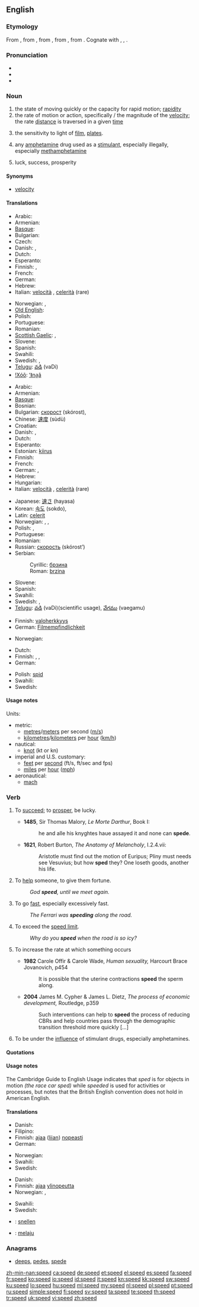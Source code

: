{{wikipedia|dab=speed (disambiguation)|speed}}
==English==

===Etymology===
From {{etyl|enm}} {{term|spede||prosperity, good luck, quickness, success|lang=enm}}, from {{etyl|ang}} {{term|sped|spēd|luck, prosperity, success|lang=ang}}, from {{proto|Germanic|spōdiz||spēdiz|prosperity, success|lang=en}}, from {{proto|Germanic|spōwanan|to prosper, succeed, be happy|lang=en}}, from {{proto|Indo-European|spē-/*sphē-|to prosper, turn out well|lang=en}}.  Cognate with {{nl}} {{term|spoed||speed|lang=nl}}, {{de}} {{term|sputen||to speed|lang=de}}, {{ang}} {{term|spowan|spōwan|to be successful, succeed|lang=ang}}.

===Pronunciation===
* {{IPA|/spiːd/}}
* {{audio|en-us-speed.ogg|Audio (US)}}
* {{rhymes|iːd}}

===Noun===
{{en-noun}}

# the state of moving quickly or the capacity for rapid motion; [[rapidity]]
# the rate of motion or action, specifically {{math}}/{{physics}} the magnitude of the [[velocity]]; the rate [[distance]] is traversed in a given [[time]]
# {{photography}} the sensitivity to light of [[film]], [[plates]].  <!--, etc.; [[shutter speed]] -->
# {{slang}} any [[amphetamine]] drug used as a [[stimulant]], especially illegally, especially [[methamphetamine]]
# {{archaic}} luck, success, prosperity

====Synonyms====
* [[velocity]]

====Translations====
{{trans-top|rapidity}}
* Arabic: {{t-|ar|سرعة|f|tr=sara'a}}
* Armenian: {{t-|hy|արագություն|tr=aragut’yun}}
* [[Basque]]: {{t|eu|abaila}}
* Bulgarian: {{t+|bg|бързина|f|tr=bărzinà}}
* Czech: {{t-|cs|rychlost|f}}
* Danish: {{t|da|hastighed}}, {{t|da|hurtighed}}
* Dutch: {{t+|nl|snelheid|f}}
* Esperanto: {{t-|eo|rapideco|xs=Esperanto}}
* Finnish: {{t+|fi|nopeus}}, {{t+|fi|vauhti}}
* French: {{t+|fr|vitesse|f}}
* German: {{t+|de|Schnelligkeit|f}}
* Hebrew: {{t-|he|מהירות|f}}
* Italian: [[velocità]] {{f}}, [[celerità]] {{f}}(rare)
{{trans-mid}}
* Norwegian: {{t+|no|fart|m+f}}, {{t+|no|hastighet|m+f}}
* [[Old English]]: {{t-|ang|ofost|f|xs=Old English}}
* Polish: {{t+|pl|szybkość|f}}
* Portuguese: {{t+|pt|velocidade|f}}
* Romanian: {{t-|ro|viteză|f}}
* [[Scottish Gaelic]]: {{t-|gd|cabhag|f|xs=Scottish Gaelic}},  {{t-|gd|deann|f|xs=Scottish Gaelic}}
* Slovene: {{t+|sl|hitrost|f}}
* Spanish: {{t+|es|rapidez|f}}
* Swahili: {{t+|sw|kasi|xs=Swahili}}
* Swedish: {{t+|sv|fart|c}}, {{t+|sv|hastighet|c}}
* [[Telugu]]: [[వడి]] (vaDi)
* [[!Xóõ]]: [[ʻǁna̰ã]]
{{trans-bottom}}

{{trans-top|rate of motion}}
* Arabic: {{Arab|[[سرعة]]}} {{unicode|(súrʕa)}} {{f}}
* Armenian: {{t-|hy|արագություն|tr=aragut’yun}}
* [[Basque]]: {{t|eu|abiadura}}
* Bosnian: {{t-|bs|brzina|f}}
* Bulgarian: [[скорост]] (skórost), {{f}}
* Chinese: [[速度]] (sùdù)
* Croatian: {{t+|hr|brzina|f}}
* Danish: {{t|da|hastighed}}, {{t|da|fart}}
* Dutch: {{t+|nl|snelheid|f}}
* Esperanto: {{t-|eo|rapideco|xs=Esperanto}}
* Estonian: [[kiirus]]
* Finnish: {{t+|fi|vauhti}}
* French: {{t+|fr|vitesse|f}}
* German: {{t+|de|Geschwindigkeit|f}}, {{t+|de|Schnelligkeit|f}}
* Hebrew: {{t-|he|מהירות|f}}
* Hungarian: {{t+|hu|sebesség}}
* Italian: [[velocità]] {{f}}, [[celerità]] {{f}} (rare)
{{trans-mid}}
* Japanese: [[速さ]] (hayasa)
* Korean: [[속도]] (sokdo), {{t|ko|빠르기|tr=bba-reu-gi|sc=Hang}}
* Latin: [[celerit]]
* Norwegian: {{t+|no|hastighet|m+f}}, {{t+|no|fart|m+f}}, {{t+|no|hurtighet|m+f}}
* Polish: {{t+|pl|szybkość|f}}, {{t+|pl|prędkość|f}}
* Portuguese: {{t+|pt|velocidade|f}}
* Romanian: {{t-|ro|viteză|f}}
* Russian: [[скорость]] (skórost’) {{f}}
* Serbian:
*: Cyrillic: [[брзина#Serbian|брзина]] {{f}}
*: Roman: [[brzina#Serbian|brzina]]   {{f}}
* Slovene: {{t+|sl|hitrost|f}}
* Spanish: {{t+|es|velocidad|f}}
* Swahili: {{t+|sw|kasi|xs=Swahili}}
* Swedish: {{t+|sv|hastighet|c}}, {{t+|sv|fart|c}}
* [[Telugu]]: [[వడి]] (vaDi)(scientific usage), [[వేగము]] (vaegamu)
{{trans-bottom}}

{{trans-top|photographic speed}}
* Finnish: [[valoherkkyys]]
* German: [[Filmempfindlichkeit]] {{f}}
{{trans-mid}}
* Norwegian: {{t+|no|hastighet|m+f}}
{{trans-bottom}}

{{trans-top|slang: methamphetamine}}
* Dutch: {{t+|nl|speed}}
* Finnish: {{t+|fi|vauhti}}, {{t+|fi|piri}}, {{t+|fi|spiidi}}
* German: {{t-|de|Speed|n}}
{{trans-mid}}
* Polish: {{slang}} [[spid]] {{m}}
* Swahili: {{t+|sw|kasi|xs=Swahili}}
* Swedish: {{t+|sv|tjack|c}}
{{trans-bottom}}

{{trans-see|[[luck]], [[success]], [[prosperity]]}}

====Usage notes====
Units:
* metric:
** [[metre]]s/[[meter]]s per second ([[m/s]])
** [[kilometre]]s/[[kilometer]]s per [[hour]] ([[km/h]])
* nautical:
** [[knot]] (kt or kn)
* imperial and U.S. customary:
** [[foot|feet]] per [[second]] (ft/s, ft/sec and fps)
** [[mile]]s per [[hour]] ([[mph]])
* aeronautical:
** [[mach]]

===Verb===
{{en-verb|speeds|speeding|'''[[sped]]''' ''(especially US)'' or''' [[speeded]]''' ''(mostly UK)''}}

# {{intransitive|archaic}} To [[succeed]]; to [[prosper]], be lucky.
#* '''1485''', Sir Thomas Malory, ''Le Morte Darthur'', Book I:
#*: he and alle his knyghtes haue assayed it and none can '''spede'''.
#* '''1621''', Robert Burton, ''The Anatomy of Melancholy'', I.2.4.vii:
#*: Aristotle must find out the motion of Euripus; Pliny must needs see Vesuvius; but how '''sped''' they? One loseth goods, another his life.
# {{transitive|archaic}} To [[help]] someone, to give them fortune.
#: ''God '''speed''', until we meet again.''
# {{intransitive}} To go [[fast]], especially excessively fast.
#: ''The Ferrari was '''speeding''' along the road.''
# {{intransitive}} To exceed the [[speed limit]].
#: ''Why do you '''speed''' when the road is so icy?''
# {{transitive}} To increase the rate at which something occurs
#* '''1982''' Carole Offir & Carole Wade, ''Human sexuality,'' Harcourt Brace Jovanovich, p454
#*: It is possible that the uterine contractions '''speed''' the sperm along.
#* '''2004''' James M. Cypher & James L. Dietz, ''The process of economic development,'' Routledge, p359
#*: Such interventions can help to '''speed''' the process of reducing CBRs and help countries pass through the demographic transition threshold more quickly [...]
# {{intransitive|slang}} To be under the [[influence]] of stimulant drugs, especially amphetamines.

====Quotations====
{{seeCites}}

====Usage notes====
The Cambridge Guide to English Usage indicates that ''sped'' is for objects in motion ''(the race car sped)'' while ''speeded'' is used for activities or processes, but notes that the British English convention does not hold in American English.  <!--Sped is the only correct form in American English, but additional references are still needed for that...rfv?  Also, should ''speeded'' be only listed as a related term to [[sped]] but not linked here at all?-->

====Translations====
{{trans-top|to go fast}}
* Danish: {{t|da|køre hurtigt}}
* Filipino: {{tø|fil|mabilis}}
* Finnish: [[ajaa]] ([[liian]]) [[nopea|nopeasti]]
* German: {{t+|de|rasen}}
{{trans-mid}}
* Norwegian: {{t|no|råkjøre}}
* Swahili: {{t+|sw|kasi|xs=Swahili}}
* Swedish: {{t|sv|köra fort}}
{{trans-bottom}}

{{trans-top|to exceed speed limit}}
* Danish: {{t|da|køre for hurtigt}}
* Finnish: [[ajaa]] [[ylinopeus|ylinopeutta]]
* Norwegian: {{t|no|råkjøre}}, {{t|no|kjøre over fartsgrensen}}
{{trans-mid}}
* Swahili: {{t+|sw|kasi|xs=Swahili}}
* Swedish: {{t|sv|köra för fort}}
{{trans-bottom}}

{{checktrans-top}}
<!--added {{ttbc}}s here.-->
* {{ttbc|Dutch}}: [[snellen]]
{{checktrans-mid}}
* {{ttbc|Indonesian}}: [[laju|melaju]]
{{checktrans-bottom}}

===Anagrams===
* [[deeps#English|deeps]], [[pedes#English|pedes]], [[spede#English|spede]]

[[zh-min-nan:speed]]
[[ca:speed]]
[[de:speed]]
[[et:speed]]
[[el:speed]]
[[es:speed]]
[[fa:speed]]
[[fr:speed]]
[[ko:speed]]
[[io:speed]]
[[id:speed]]
[[it:speed]]
[[kn:speed]]
[[kk:speed]]
[[sw:speed]]
[[ku:speed]]
[[lo:speed]]
[[hu:speed]]
[[ml:speed]]
[[my:speed]]
[[nl:speed]]
[[pl:speed]]
[[pt:speed]]
[[ru:speed]]
[[simple:speed]]
[[fi:speed]]
[[sv:speed]]
[[ta:speed]]
[[te:speed]]
[[th:speed]]
[[tr:speed]]
[[uk:speed]]
[[vi:speed]]
[[zh:speed]]